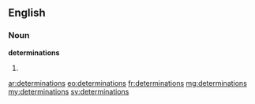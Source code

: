 ==English==

===Noun===
'''determinations'''

# {{plural of|determination}}

[[ar:determinations]]
[[eo:determinations]]
[[fr:determinations]]
[[mg:determinations]]
[[my:determinations]]
[[sv:determinations]]